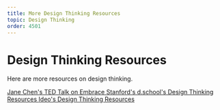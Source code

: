 ```yaml
---
title: More Design Thinking Resources
topic: Design Thinking
order: 4501
---
```


# Design Thinking Resources

Here are more resources on design thinking.

<a href='https://www.youtube.com/watch?v=Fkb7PvgJTLs' target='_blank' class="mdxLink">
    Jane Chen's TED Talk on Embrace
</a>

<a href='https://dschool.stanford.edu/resources' target='_blank' class="mdxLink">
    Stanford's d.school's Design Thinking Resources
</a>

<a href='https://designthinking.ideo.com/' target='_blank' class="mdxLink">
    Ideo's Design Thinking Resources
</a>
